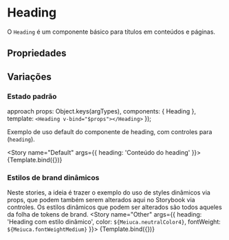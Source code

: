 

<Meta title="BaseComponents/Heading" component={Heading} />

# Heading
O `Heading` é um componente básico para títulos em conteúdos e páginas.
## Propriedades

<ArgsTable of={Heading} />

## Variações

### Estado padrão

   approach
     props: Object.keys(argTypes),
    components: { Heading },
    template: `
      <Heading v-bind="$props"></Heading>
      `
    });


Exemplo de uso default do componente de heading, com controles para (`heading`).

<Story 
  name="Default"
  args={{ 
    heading: 'Conteúdo do heading'
  }}>
  {Template.bind({})}
</Story>

### Estilos de brand dinâmicos

Neste stories, a ideia é trazer o exemplo do uso de styles dinâmicos via props, 
que podem também serem alterados aqui no Storybook via controles.
Os estilos dinâmicos que podem ser alterados são todos aqueles da folha de tokens de brand.
<Story
  name="Other"
  args={{ 
    heading: 'Heading com estilo dinâmico',
    color: `${Meiuca.neutralColor4}`,
    fontWeight: `${Meiuca.fontWeightMedium}`
  }}>
  {Template.bind({})}
</Story>